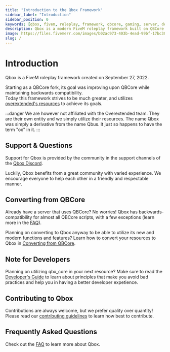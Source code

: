```yaml
---
title: "Introduction to the Qbox Framework"
sidebar_label: "Introduction"
sidebar_position: 0
keywords: [qbox, fivem, roleplay, framework, qbcore, gaming, server, development, gta5, rp, lua]
description: Qbox is a modern FiveM roleplay framework built on QBCore foundations with improved performance, security and code quality. Features backwards compatibility with most QBCore scripts while integrating overextended resources.
image: https://files.fivemerr.com/images/b02ac973-403b-4ead-99bf-17bc307172d9.png
slug: /
---
```


# Introduction

Qbox is a FiveM roleplay framework created on September 27, 2022.

Starting as a QBCore fork, its goal was improving upon QBCore while maintaining backwards compatibility. \
Today this framework strives to be much greater, and utilizes [overextended's resources](https://github.com/overextended) to achieve its goals.

:::danger
We are however not affiliated with the Overextended team. They are their own entity and we simply utilize their resources.
The name Qbox was simply a derivative from the name Qbus. It just so happens to have the term "ox" in it.
:::

## Support & Questions

Support for Qbox is provided by the community in the support channels of the [Qbox Discord](https://discord.gg/qbox).

Luckily, Qbox benefits from a great community with varied experience.
We encourage everyone to help each other in a friendly and respectable manner.

## Converting from QBCore

Already have a server that uses QBCore? No worries!
Qbox has backwards-compatibility for almost all QBCore scripts, with a few exceptions (learn more in the [FAQ](./faq#will-my-qbcore-scripts-work-with-qbox)).

Planning on converting to Qbox anyway to be able to utilize its new and modern functions and features?
Learn how to convert your resources to Qbox in [Converting from QBCore](./converting).

## Note for Developers

Planning on utilizing qbx_core in your next resource?
Make sure to read the [Developer's Guide](./developers) to learn about principles that make you avoid bad practices and help you in having a better developer expetience.

## Contributing to Qbox

Contributions are always welcome, but we prefer quality over quantity!
Please read our [contributing guidelines](https://qbox-project.github.io/contributors) to learn how best to contribute.

## Frequently Asked Questions

Check out the [FAQ](./faq) to learn more about Qbox.
